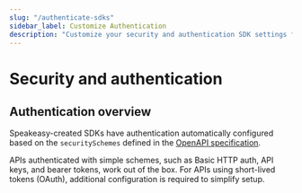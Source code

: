 ```yaml
---
slug: "/authenticate-sdks"
sidebar_label: Customize Authentication
description: "Customize your security and authentication SDK settings for OAuth."
---
```


# Security and authentication

## Authentication overview

Speakeasy-created SDKs have authentication automatically configured based on the `securitySchemes` defined in the [OpenAPI specification](/openapi/security).

APIs authenticated with simple schemes, such as Basic HTTP auth, API keys, and bearer tokens, work out of the box. For APIs using short-lived tokens (OAuth), additional configuration is required to simplify setup.


<Table
  data={[
    {
      mechanism: "HTTP Basic authentication",
      support: "✅  [Docs](/docs/customize/authentication/simple-schemes#basic-http-authentication)"
    },
    {
      mechanism: "API key [header, query]",
      support: "✅  [Docs](/docs/customize/authentication/simple-schemes#api-key-authentication)"
    },
    {
      mechanism: "Bearer Token authentication",
      support: "✅  [Docs](/docs/customize/authentication/configuration)"
    },
    {
      mechanism: "OAuth",
      support: "✅  [All GA and some beta languages](/docs/customize/authentication/oauth)"
    },
    {
      mechanism: "mTLS",
      support: "✅  [Using hooks](/docs/customize/code/sdk-hooks)"
    },
    {
      mechanism: "Custom security schemes",
      support: "✅  [Using Speakeasy custom security schemes extension](/docs/customize/authentication/custom-security-schemes)"
    }
  ]}
  columns={[
    { key: "mechanism", header: "Authentication Mechanism" },
    { key: "support", header: "Language Support" }
  ]}
/>

